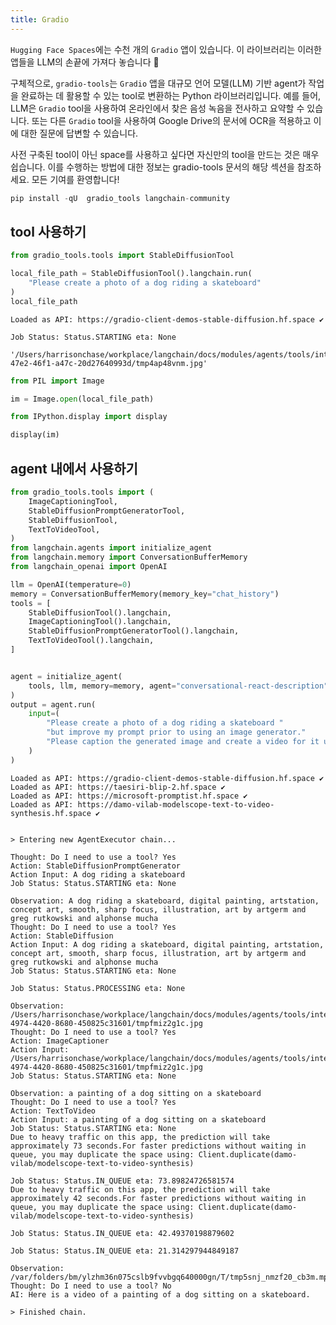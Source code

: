 ```yaml
---
title: Gradio
---
```


`Hugging Face Spaces`에는 수천 개의 `Gradio` 앱이 있습니다. 이 라이브러리는 이러한 앱들을 LLM의 손끝에 가져다 놓습니다 🦾

구체적으로, `gradio-tools`는 `Gradio` 앱을 대규모 언어 모델(LLM) 기반 agent가 작업을 완료하는 데 활용할 수 있는 tool로 변환하는 Python 라이브러리입니다. 예를 들어, LLM은 `Gradio` tool을 사용하여 온라인에서 찾은 음성 녹음을 전사하고 요약할 수 있습니다. 또는 다른 `Gradio` tool을 사용하여 Google Drive의 문서에 OCR을 적용하고 이에 대한 질문에 답변할 수 있습니다.

사전 구축된 tool이 아닌 space를 사용하고 싶다면 자신만의 tool을 만드는 것은 매우 쉽습니다. 이를 수행하는 방법에 대한 정보는 gradio-tools 문서의 해당 섹션을 참조하세요. 모든 기여를 환영합니다!

```python
pip install -qU  gradio_tools langchain-community
```

## tool 사용하기

```python
from gradio_tools.tools import StableDiffusionTool
```

```python
local_file_path = StableDiffusionTool().langchain.run(
    "Please create a photo of a dog riding a skateboard"
)
local_file_path
```

```output
Loaded as API: https://gradio-client-demos-stable-diffusion.hf.space ✔

Job Status: Status.STARTING eta: None
```

```output
'/Users/harrisonchase/workplace/langchain/docs/modules/agents/tools/integrations/b61c1dd9-47e2-46f1-a47c-20d27640993d/tmp4ap48vnm.jpg'
```

```python
from PIL import Image
```

```python
im = Image.open(local_file_path)
```

```python
from IPython.display import display

display(im)
```

## agent 내에서 사용하기

```python
from gradio_tools.tools import (
    ImageCaptioningTool,
    StableDiffusionPromptGeneratorTool,
    StableDiffusionTool,
    TextToVideoTool,
)
from langchain.agents import initialize_agent
from langchain.memory import ConversationBufferMemory
from langchain_openai import OpenAI

llm = OpenAI(temperature=0)
memory = ConversationBufferMemory(memory_key="chat_history")
tools = [
    StableDiffusionTool().langchain,
    ImageCaptioningTool().langchain,
    StableDiffusionPromptGeneratorTool().langchain,
    TextToVideoTool().langchain,
]


agent = initialize_agent(
    tools, llm, memory=memory, agent="conversational-react-description", verbose=True
)
output = agent.run(
    input=(
        "Please create a photo of a dog riding a skateboard "
        "but improve my prompt prior to using an image generator."
        "Please caption the generated image and create a video for it using the improved prompt."
    )
)
```

```output
Loaded as API: https://gradio-client-demos-stable-diffusion.hf.space ✔
Loaded as API: https://taesiri-blip-2.hf.space ✔
Loaded as API: https://microsoft-promptist.hf.space ✔
Loaded as API: https://damo-vilab-modelscope-text-to-video-synthesis.hf.space ✔


> Entering new AgentExecutor chain...

Thought: Do I need to use a tool? Yes
Action: StableDiffusionPromptGenerator
Action Input: A dog riding a skateboard
Job Status: Status.STARTING eta: None

Observation: A dog riding a skateboard, digital painting, artstation, concept art, smooth, sharp focus, illustration, art by artgerm and greg rutkowski and alphonse mucha
Thought: Do I need to use a tool? Yes
Action: StableDiffusion
Action Input: A dog riding a skateboard, digital painting, artstation, concept art, smooth, sharp focus, illustration, art by artgerm and greg rutkowski and alphonse mucha
Job Status: Status.STARTING eta: None

Job Status: Status.PROCESSING eta: None

Observation: /Users/harrisonchase/workplace/langchain/docs/modules/agents/tools/integrations/2e280ce4-4974-4420-8680-450825c31601/tmpfmiz2g1c.jpg
Thought: Do I need to use a tool? Yes
Action: ImageCaptioner
Action Input: /Users/harrisonchase/workplace/langchain/docs/modules/agents/tools/integrations/2e280ce4-4974-4420-8680-450825c31601/tmpfmiz2g1c.jpg
Job Status: Status.STARTING eta: None

Observation: a painting of a dog sitting on a skateboard
Thought: Do I need to use a tool? Yes
Action: TextToVideo
Action Input: a painting of a dog sitting on a skateboard
Job Status: Status.STARTING eta: None
Due to heavy traffic on this app, the prediction will take approximately 73 seconds.For faster predictions without waiting in queue, you may duplicate the space using: Client.duplicate(damo-vilab/modelscope-text-to-video-synthesis)

Job Status: Status.IN_QUEUE eta: 73.89824726581574
Due to heavy traffic on this app, the prediction will take approximately 42 seconds.For faster predictions without waiting in queue, you may duplicate the space using: Client.duplicate(damo-vilab/modelscope-text-to-video-synthesis)

Job Status: Status.IN_QUEUE eta: 42.49370198879602

Job Status: Status.IN_QUEUE eta: 21.314297944849187

Observation: /var/folders/bm/ylzhm36n075cslb9fvvbgq640000gn/T/tmp5snj_nmzf20_cb3m.mp4
Thought: Do I need to use a tool? No
AI: Here is a video of a painting of a dog sitting on a skateboard.

> Finished chain.
```

```python

```